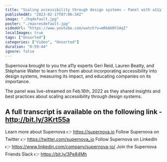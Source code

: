 ```yaml
---
title: "Scaling accessibility through design systems — Panel with a11y experts, powered by Supernova"
publishedAt: "2023-02-17T07:06:34Z"
image: "./hqdefault.jpg"
poster: "./maxresdefault.jpg"
videoUrl: "https://www.youtube.com/watch?v=mRk6H9Y1AqI"
localImages: true
tags: ["Unsorted"]
categories: ["Video", "Unsorted"]
duration: "0:59:44"
ignore: false
---
```


Supernova brought to you the a11y experts Geri Reid, Lauren Beatty, and Stéphanie Walter to learn from them about incorporating accessibility into design systems, measuring its impact, and educating companies on its importance.

The panel was live-streamed on Feb.16th, 2022 as they shared insights and best practices about scaling accessibility through design systems.

## A full transcript is available on the following link - http://bit.ly/3Krt55a

Learn more about Supernova 👉 https://supernova.io
Follow Supernova on Twitter 👉 https://twitter.com/supernova_io
Follow Supernova on LinkedIn 👉 https://www.linkedin.com/company/supernova-io/
Join the Supernova Friends Slack 👉 https://bit.ly/3Pe84Mh
